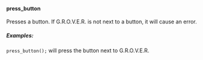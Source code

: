 #### press_button

Presses a button. If G.R.O.V.E.R. is not next to a button, it will cause an error.

##### Examples:

`press_button();` will press the button next to G.R.O.V.E.R.
